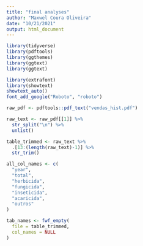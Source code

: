```yaml
---
title: "final analyses"
author: "Maxwel Coura Oliveira"
date: "10/21/2021"
output: html_document
---
```


```r
library(tidyverse)
library(pdftools)
library(ggthemes)
library(ggtext)
library(ggtext)
```

```r
library(extrafont)
library(showtext)
showtext_auto()
font_add_google("Roboto", "roboto") 
```

```r
raw_pdf <- pdftools::pdf_text("vendas_hist.pdf")
```


```r
raw_text <- raw_pdf[[1]] %>% 
  str_split("\n") %>% 
  unlist()
```

```r
table_trimmed <- raw_text %>% 
  .[13:(length(raw_text)-1)] %>% 
  str_trim()
```


```r
all_col_names <- c(
  "year",
  "total",
  "herbicida",
  "fungicida",
  "inseticida",
  "acaricida",
  "outros"
)

tab_names <- fwf_empty(
  file = table_trimmed,
  col_names = NULL
)
```